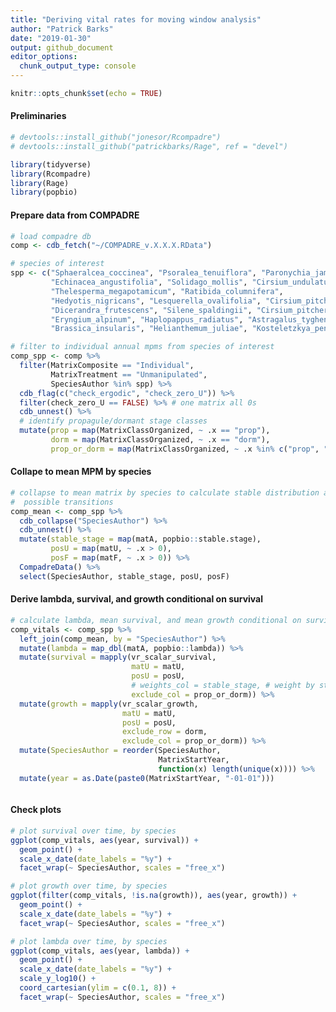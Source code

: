 ```yaml
---
title: "Deriving vital rates for moving window analysis"
author: "Patrick Barks"
date: "2019-01-30"
output: github_document
editor_options: 
  chunk_output_type: console
---
```


```r
knitr::opts_chunk$set(echo = TRUE)
```

#### Preliminaries

```r
# devtools::install_github("jonesor/Rcompadre")
# devtools::install_github("patrickbarks/Rage", ref = "devel")

library(tidyverse)
library(Rcompadre)
library(Rage)
library(popbio)
```

#### Prepare data from COMPADRE

```r
# load compadre db
comp <- cdb_fetch("~/COMPADRE_v.X.X.X.RData")

# species of interest
spp <- c("Sphaeralcea_coccinea", "Psoralea_tenuiflora", "Paronychia_jamesii",
         "Echinacea_angustifolia", "Solidago_mollis", "Cirsium_undulatum",
         "Thelesperma_megapotamicum", "Ratibida_columnifera",
         "Hedyotis_nigricans", "Lesquerella_ovalifolia", "Cirsium_pitcheri_8",
         "Dicerandra_frutescens", "Silene_spaldingii", "Cirsium_pitcheri_4",
         "Eryngium_alpinum", "Haplopappus_radiatus", "Astragalus_tyghensis",
         "Brassica_insularis", "Helianthemum_juliae", "Kosteletzkya_pentacarpos")

# filter to individual annual mpms from species of interest
comp_spp <- comp %>% 
  filter(MatrixComposite == "Individual",
         MatrixTreatment == "Unmanipulated",
         SpeciesAuthor %in% spp) %>% 
  cdb_flag(c("check_ergodic", "check_zero_U")) %>%
  filter(check_zero_U == FALSE) %>% # one matrix all 0s
  cdb_unnest() %>% 
  # identify propagule/dormant stage classes
  mutate(prop = map(MatrixClassOrganized, ~ .x == "prop"),
         dorm = map(MatrixClassOrganized, ~ .x == "dorm"),
         prop_or_dorm = map(MatrixClassOrganized, ~ .x %in% c("prop", "dorm")))
```

#### Collape to mean MPM by species

```r
# collapse to mean matrix by species to calculate stable distribution and set of
#  possible transitions
comp_mean <- comp_spp %>% 
  cdb_collapse("SpeciesAuthor") %>% 
  cdb_unnest() %>% 
  mutate(stable_stage = map(matA, popbio::stable.stage),
         posU = map(matU, ~ .x > 0),
         posF = map(matF, ~ .x > 0)) %>%
  CompadreData() %>% 
  select(SpeciesAuthor, stable_stage, posU, posF)
```

#### Derive lambda, survival, and growth conditional on survival

```r
# calculate lambda, mean survival, and mean growth conditional on survival
comp_vitals <- comp_spp %>% 
  left_join(comp_mean, by = "SpeciesAuthor") %>% 
  mutate(lambda = map_dbl(matA, popbio::lambda)) %>% 
  mutate(survival = mapply(vr_scalar_survival,
                           matU = matU,
                           posU = posU,
                           # weights_col = stable_stage, # weight by stable stage
                           exclude_col = prop_or_dorm)) %>% 
  mutate(growth = mapply(vr_scalar_growth,
                         matU = matU,
                         posU = posU,
                         exclude_row = dorm,
                         exclude_col = prop_or_dorm)) %>% 
  mutate(SpeciesAuthor = reorder(SpeciesAuthor,
                                 MatrixStartYear,
                                 function(x) length(unique(x)))) %>% 
  mutate(year = as.Date(paste0(MatrixStartYear, "-01-01")))



```

#### Check plots

```r
# plot survival over time, by species
ggplot(comp_vitals, aes(year, survival)) +
  geom_point() +
  scale_x_date(date_labels = "%y") +
  facet_wrap(~ SpeciesAuthor, scales = "free_x")

# plot growth over time, by species
ggplot(filter(comp_vitals, !is.na(growth)), aes(year, growth)) +
  geom_point() +
  scale_x_date(date_labels = "%y") +
  facet_wrap(~ SpeciesAuthor, scales = "free_x")

# plot lambda over time, by species
ggplot(comp_vitals, aes(year, lambda)) +
  geom_point() +
  scale_x_date(date_labels = "%y") +
  scale_y_log10() +
  coord_cartesian(ylim = c(0.1, 8)) +
  facet_wrap(~ SpeciesAuthor, scales = "free_x")
```

